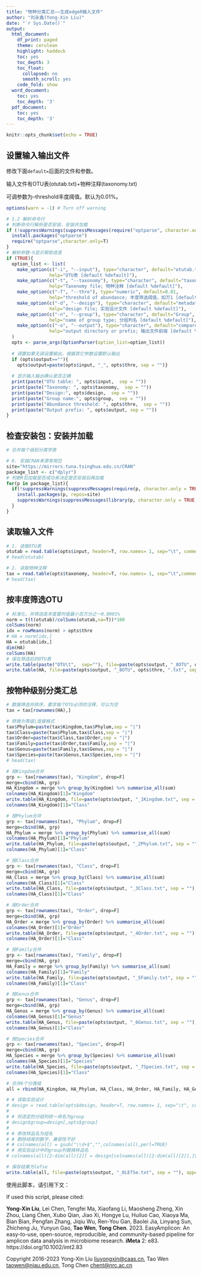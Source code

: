 ---
title: "物种分类汇总——生成edgeR输入文件"
author: "刘永鑫(Yong-Xin Liu)"
date: "`r Sys.Date()`"
output:
  html_document:
    df_print: paged
    theme: cerulean
    highlight: haddock
    toc: yes
    toc_depth: 3
    toc_float:
      collapsed: no
      smooth_scroll: yes
    code_fold: show
  word_document:
    toc: yes
    toc_depth: '3'
  pdf_document:
    toc: yes
    toc_depth: '3'
---
 
```{r setup, include=FALSE}
knitr::opts_chunk$set(echo = TRUE)
```
 
## 设置输入输出文件

修改下面`default=`后面的文件和参数。

输入文件有OTU表(otutab.txt)+物种注释(taxonomy.txt)

可调参数为--threshold丰度阈值。默认为0.01%。

```{r main, include=FALSE}
options(warn = -1) # Turn off warning

# 1.2 解析命令行
# 判断命令行解析是否安装，安装并加载
if (!suppressWarnings(suppressMessages(require("optparse", character.only = TRUE, quietly = TRUE, warn.conflicts = FALSE)))) {
  install.packages("optparse")
  require("optparse",character.only=T) 
}
# 解析参数-h显示帮助信息
if (TRUE){
  option_list <- list(
    make_option(c("-i", "--input"), type="character", default="otutab.txt",
                help="OTU表 [default %default]"),
    make_option(c("-t", "--taxonomy"), type="character", default="taxonomy.txt",
                help="Taxonomy file; 物种注释 [default %default]"),
    make_option(c("-T", "--thre"), type="numeric", default=0.01,
                help="threshold of abundance; 丰度筛选阈值，如万1 [default %default]"),
    make_option(c("-d", "--design"), type="character", default="metadata.txt",
                help="design file; 实验设计文件 [default %default]"),
    make_option(c("-n", "--group"), type="character", default="Group",
                help="name of group type; 分组列名 [default %default]"),
    make_option(c("-o", "--output"), type="character", default="compare/count",
                help="output directory or prefix; 输出文件前缀 [default %default]")
  )
  opts <- parse_args(OptionParser(option_list=option_list))
  
  # 调置如果无调设置输出，根据其它参数设置默认输出
  if (opts$output==""){
    opts$output=paste(opts$input, "_", opts$thre, sep = "")}
  
  # 显示输入输出确认是否正确
  print(paste("OTU table: ", opts$input,  sep = ""))
  print(paste("Taxonomy: ", opts$taxonomy,  sep = ""))
  print(paste("Design:", opts$design,  sep = ""))
  print(paste("Group name:", opts$group,  sep = ""))
  print(paste("Abundance threshold: ", opts$thre,  sep = ""))
  print(paste("Output prefix: ", opts$output, sep = ""))
}

```

## 检查安装包：安装并加载

```{r library}
# 合并每个级别分类学表

# 0. 安装CRAN来源常用包
site="https://mirrors.tuna.tsinghua.edu.cn/CRAN"
package_list <- c("dplyr")
# 判断R包加载是否成功来决定是否安装后再加载
for(p in package_list){
  if(!suppressWarnings(suppressMessages(require(p, character.only = TRUE, quietly = TRUE, warn.conflicts = FALSE)))){
    install.packages(p, repos=site)
    suppressWarnings(suppressMessages(library(p, character.only = TRUE, quietly = TRUE, warn.conflicts = FALSE)))
  }
}

```

## 读取输入文件

```{r read}

# 1. 读取OTU表
otutab = read.table(opts$input, header=T, row.names= 1, sep="\t", comment.char = "", stringsAsFactors = F)
# head(otutab)

# 2. 读取物种注释
tax = read.table(opts$taxonomy, header=T, row.names= 1, sep="\t",comment.char = "", stringsAsFactors = F) 
# head(tax)

```

## 按丰度筛选OTU

```{r filter}
# 标准化，并筛选高丰度菌均值最小百万分之一0.0001%
norm = t(t(otutab)/colSums(otutab,na=T))*100
colSums(norm)
idx = rowMeans(norm) > opts$thre
# HA = norm[idx,]
HA = otutab[idx,]
dim(HA)
colSums(HA)
# 保在筛选后的OTU表
write.table(paste("OTU\t",  sep=""), file=paste(opts$output, "_8OTU", opts$thre, ".txt", sep = ""), append = F, sep="\t", quote=F, row.names=F, col.names=F, eol = "")
write.table(HA, file=paste(opts$output, "_8OTU", opts$thre, ".txt", sep = ""), append = T, sep="\t", quote=F, row.names=T, col.names=T)
```

## 按物种级别分类汇总

```{r summary}
# 数据筛选并排序，要求每个OTU必须的注释，可以为空
tax = tax[rownames(HA),]

# 转换为等级|连接格式
tax$Phylum=paste(tax$Kingdom,tax$Phylum,sep = "|")
tax$Class=paste(tax$Phylum,tax$Class,sep = "|")
tax$Order=paste(tax$Class,tax$Order,sep = "|")
tax$Family=paste(tax$Order,tax$Family,sep = "|")
tax$Genus=paste(tax$Family,tax$Genus,sep = "|")
tax$Species=paste(tax$Genus,tax$Species,sep = "|")
# head(tax)

# 按Kingdom合并
grp <- tax[rownames(tax), "Kingdom", drop=F]
merge=cbind(HA, grp)
HA_Kingdom = merge %>% group_by(Kingdom) %>% summarise_all(sum)
colnames(HA_Kingdom)[1]="Kingdom"
write.table(HA_Kingdom, file=paste(opts$output, "_1Kingdom.txt", sep = ""), append = FALSE, sep="\t", quote=F, row.names=F, col.names=T)
colnames(HA_Kingdom)[1]="Class"

# 按Phylum合并
grp <- tax[rownames(tax), "Phylum", drop=F]
merge=cbind(HA, grp)
HA_Phylum = merge %>% group_by(Phylum) %>% summarise_all(sum)
colnames(HA_Phylum)[1]="Phylum"
write.table(HA_Phylum, file=paste(opts$output, "_2Phylum.txt", sep = ""), append = FALSE, sep="\t", quote=F, row.names=F, col.names=T)
colnames(HA_Phylum)[1]="Class"

# 按Class合并
grp <- tax[rownames(tax), "Class", drop=F]
merge=cbind(HA, grp)
HA_Class = merge %>% group_by(Class) %>% summarise_all(sum)
colnames(HA_Class)[1]="Class"
write.table(HA_Class, file=paste(opts$output, "_3Class.txt", sep = ""), append = FALSE, sep="\t", quote=F, row.names=F, col.names=T)
colnames(HA_Class)[1]="Class"

# 按Order合并
grp <- tax[rownames(tax), "Order", drop=F]
merge=cbind(HA, grp)
HA_Order = merge %>% group_by(Order) %>% summarise_all(sum)
colnames(HA_Order)[1]="Order"
write.table(HA_Order, file=paste(opts$output, "_4Order.txt", sep = ""), append = FALSE, sep="\t", quote=F, row.names=F, col.names=T)
colnames(HA_Order)[1]="Class"

# 按Family合并
grp <- tax[rownames(tax), "Family", drop=F]
merge=cbind(HA, grp)
HA_Family = merge %>% group_by(Family) %>% summarise_all(sum)
colnames(HA_Family)[1]="Family"
write.table(HA_Family, file=paste(opts$output, "_5Family.txt", sep = ""), append = FALSE, sep="\t", quote=F, row.names=F, col.names=T)
colnames(HA_Family)[1]="Class"

# 按Genus合并
grp <- tax[rownames(tax), "Genus", drop=F]
merge=cbind(HA, grp)
HA_Genus = merge %>% group_by(Genus) %>% summarise_all(sum)
colnames(HA_Genus)[1]="Genus"
write.table(HA_Genus, file=paste(opts$output, "_6Genus.txt", sep = ""), append = FALSE, sep="\t", quote=F, row.names=F, col.names=T)
colnames(HA_Genus)[1]="Class"

# 按Species合并
grp <- tax[rownames(tax), "Species", drop=F]
merge=cbind(HA, grp)
HA_Species = merge %>% group_by(Species) %>% summarise_all(sum)
colnames(HA_Species)[1]="Species"
write.table(HA_Species, file=paste(opts$output, "_7Species.txt", sep = ""), append = FALSE, sep="\t", quote=F, row.names=F, col.names=T)
colnames(HA_Species)[1]="Class"

# 合并6个分类级
all = rbind(HA_Kingdom, HA_Phylum, HA_Class, HA_Order, HA_Family, HA_Genus) # , HA_Species

# # 读取实验设计
# design = read.table(opts$design, header=T, row.names= 1, sep="\t", comment.char = "", stringsAsFactors = F) 
# 
# # 将选定的分组列统一命名为group
# design$group=design[,opts$group]
# 
# # 修改样品名为组名
# # 删除结尾的数字，兼容性不好
# # colnames(all) = gsub("\\d+$","",colnames(all),perl=TRUE)
# # 用实验设计中的group列替换样品名
# colnames(all)[2:dim(all)[2]] = design[colnames(all)[2:dim(all)[2]],]$group

# 保存结果为lefse
write.table(all, file=paste(opts$output, "_0LEfSe.txt", sep = ""), append = FALSE, sep="\t", quote=F, row.names=F, col.names=T)
```

使用此脚本，请引用下文：

If used this script, please cited:

**Yong-Xin Liu**, Lei Chen, Tengfei Ma, Xiaofang Li, Maosheng Zheng, Xin Zhou, Liang Chen, Xubo Qian, Jiao Xi, Hongye Lu, Huiluo Cao, Xiaoya Ma, Bian Bian, Pengfan Zhang, Jiqiu Wu, Ren-You Gan, Baolei Jia, Linyang Sun, Zhicheng Ju, Yunyun Gao, **Tao Wen**, **Tong Chen**. 2023. EasyAmplicon: An easy-to-use, open-source, reproducible, and community-based pipeline for amplicon data analysis in microbiome research. **iMeta** 2: e83. https://doi.org/10.1002/imt2.83

Copyright 2016-2023 Yong-Xin Liu <liuyongxin@caas.cn>, Tao Wen <taowen@njau.edu.cn>, Tong Chen <chent@nrc.ac.cn>
